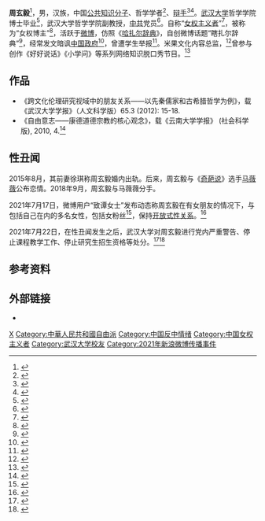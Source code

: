 {{Infobox person
| 姓名 = 周玄毅
| 图像 = 
| 图像说明 = 
| 英文名 = 
| 本名 = 
| 出生日期 = {{birth year and age|1979}}
| 出生地 = 
| 死亡日期 = <!--卒年在前生年在后{{death date and age|}} -->
| 死亡地 = 
| 纪念建筑 = 
| 国籍 = {{PRC}}
| 别名 = 
| 种族 = 汉族
| 职业 = 
| 活跃时期 = 
| 组织 = 
| 机构 = 武汉大学哲学学院
| 研究领域 = 哲学
| 知名作品 = 
| 政党 = {{CPC}}
| 政治运动 = 
| 宗教信仰 = 
| 配偶 = 
| 伴侣 = 
| 子女 = 
| 父母 = 
| 亲属 = 
| 呼号 = 
| 获奖 = <!--  {{Awards|award= |year= |title= }} -->
| 网站 = <!-- {{URL| }} -->
| 签名 = 
| 受影响于 = 
| 影响于 = 
| 死因 = 
| 墓地 = 
| 语言 = 
| 母校 = [[武汉大学|武汉大学]]
}}'''周玄毅'''{{BD|1979年|6月7日}}<ref>{{cite web |title=周玄毅 Xuanyi Zhou |url=https://movie.douban.com/celebrity/1432496/ |website=豆瓣电影}}</ref>，男，汉族，中国[[公共知识分子|公共知识分子]]、哲学学者<ref>{{cite web |title=龍印《成语天下》第二季圆满收官 成语传承再添绚丽一笔 |url=http://fun.youth.cn/gnzx/202012/t20201208_12609049.htm |website=中国青年网}}</ref>、[[辩论|辩手]]<ref>{{cite web |title=武汉大学辩论队下月出战新加坡 |url=https://news.whu.edu.cn/info/1003/23413.htm |website=武汉大学新闻网 |access-date=2021-02-13 |archive-date=2020-06-23 |archive-url=https://web.archive.org/web/20200623160652/https://news.whu.edu.cn/info/1003/23413.htm |dead-url=no }}</ref><ref>{{Cite web|title=“亨达澳洲·华夏杯”国际华语辩论锦标赛在悉尼举行 武汉大学夺冠 |url=http://australia.people.com.cn/n1/2019/1008/c408038-31387459.html|access-date=2021-07-21|work=人民网|archive-date=2021-07-21|archive-url=https://web.archive.org/web/20210721054120/http://australia.people.com.cn/n1/2019/1008/c408038-31387459.html|dead-url=no}}</ref>。[[武汉大学|武汉大学]]哲学学院博士毕业<ref>{{Cite web|title=哲学学院2004级博士研究生名录|url=http://philosophy.whu.edu.cn/info/1255/9280.htm|access-date=2021-12-18|work=武汉大学哲学学院|archive-date=2021-12-18|archive-url=https://web.archive.org/web/20211218095024/http://philosophy.whu.edu.cn/info/1255/9280.htm|dead-url=no}}</ref>，武汉大学哲学学院副教授，[[中共|中共]]党员<ref>{{cite web |title=周玄毅：什么样的流行语更有生命力？ |url=https://hebei.ifeng.com/c/825LUZbyAhj |website=凤凰网 |publisher=新京报 |access-date=2021-02-03 |archive-date=2021-02-07 |archive-url=https://web.archive.org/web/20210207200247/https://hebei.ifeng.com/c/825LUZbyAhj |dead-url=no }}</ref>。自称“[[女权主义者|女权主义者]]”<ref>{{Cite web|title=马薇薇前任周玄毅被曝出轨，与多名女生发生关系，亲密约会照曝光|url=https://3g.163.com/dy/article/GF4QFK6C05418T7D.html|access-date=2021-07-18|date=2021-07-17|last=博士候|work=网易|archive-date=2021-07-18|archive-url=https://web.archive.org/web/20210718074814/https://3g.163.com/dy/article/GF4QFK6C05418T7D.html|dead-url=no}}</ref>，被称为“女权博主”<ref>{{cite web |author1=王青（编） |title=从吴亦凡到周玄毅：被围猎的女性与翻车的男性意见领袖 |url=https://www.bjnews.com.cn/detail/162726814414235.html |website=新京报 |access-date=2021-08-11 |archive-date=2021-07-26 |archive-url=https://web.archive.org/web/20210726035202/https://www.bjnews.com.cn/detail/162726814414235.html |dead-url=no }}</ref>，活跃于[[新浪微博|微博]]，仿照《[[哈扎尔辞典|哈扎尔辞典]]》，自创微博话题“瞎扎尔辞典”<ref>{{Cite web|title=内卷、打工人、凡尔赛：网络流行语还能否勾勒我们的生存？|url=https://xw.qq.com/cmsid/20201214a07cae00?f=newdc|access-date=2021-07-24|author=刘亚光|work=腾讯新闻|publisher=新京报|language=zh-hans|archive-date=2021-07-24|archive-url=https://web.archive.org/web/20210724041149/https://xw.qq.com/cmsid/20201214a07cae00?f=newdc|dead-url=no}}</ref>，经常发文暗讽[[中国政府|中国政府]]<ref>{{Cite web|title=疫情期間「篤灰病毒」同告爆發 社科院教師武漢教授同遭舉報|url=https://www.rfa.org/cantonese/news/sack-02102020081343.html|access-date=2021-07-21|work=Radio Free Asia|language=en|archive-date=2021-07-23|archive-url=https://web.archive.org/web/20210723053429/https://www.rfa.org/cantonese/news/sack-02102020081343.html|dead-url=no}}</ref>，曾遭学生举报<ref>{{Cite news|title=李文亮事件後續：更多「吹哨人」遭中國當局打壓|url=https://www.bbc.com/zhongwen/trad/chinese-news-51463097|newspaper=BBC News 中文|accessdate=2021-07-21|language=zh-hant|archive-date=2021-07-24|archive-url=https://web.archive.org/web/20210724135013/https://www.bbc.com/zhongwen/trad/chinese-news-51463097|dead-url=no}}</ref>。米果文化内容总监，<ref>{{cite web |title=周玄毅 |url=http://philosophy.whu.edu.cn/info/1185/7295.htm |website=武汉大学哲学学院 |access-date=2021-02-03 |archive-date=2020-06-20 |archive-url=https://web.archive.org/web/20200620124719/http://philosophy.whu.edu.cn/info/1185/7295.htm |dead-url=no }}</ref>曾参与创作《好好说话》《小学问》等系列网络知识脱口秀节目。<ref>{{cite web |author1=万建辉 |title=武大辩论“名嘴”周玄毅妙解90后的“人生焦虑” |url=http://www.cjrbapp.cjn.cn/p/17769.html |website=长江日报}}</ref>

== 作品 ==
* 《跨文化伦理研究视域中的朋友关系——以先秦儒家和古希腊哲学为例》，载《武汉大学学报》（人文科学版）65.3 (2012): 15-18.
* 《自由意志——康德道德宗教的核心观念》，载《云南大学学报》 (社会科学版), 2010, 4.<ref>{{cite web |title=自由意志——康德道德宗教的核心观念 |url=https://www.cnki.com.cn/Article/CJFDTotal-YNXS201004012.htm |website=中国知网 |access-date=2021-02-13 |archive-date=2019-05-10 |archive-url=https://web.archive.org/web/20190510190838/http://www.cnki.com.cn/Article/CJFDTOTAL-YNXS201004012.htm |dead-url=no }}</ref>

== 性丑闻 ==
2015年8月，其前妻徐琪称周玄毅婚内出轨。后来，周玄毅与《[[奇葩说|奇葩说]]》选手[[马薇薇|马薇薇]]公布恋情。2018年9月，周玄毅与马薇薇分手。

2021年7月17日，微博用户“致谭女士”发布动态称周玄毅在有女朋友的情况下，与包括自己在内的多名女性，包括女粉丝<ref>{{cite web |title=周玄毅被武汉大学通报处分，此前被曝脚踩三只船，与女粉丝交往 |url=https://k.sina.com.cn/article_7517400647_1c0126e47059016m3j.html |website=新浪网 |access-date=2021-08-07 |archive-date=2021-08-07 |archive-url=https://web.archive.org/web/20210807123752/https://k.sina.com.cn/article_7517400647_1c0126e47059016m3j.html |dead-url=no }}</ref>，保持[[开放式关系|开放式性关系]]。<ref>{{Cite web|title=《奇葩说》辩手周玄毅被指出轨 亲密约会照曝光|url=https://ent.ifeng.com/c/87xPAfBfhWF|access-date=2021-07-18|work=凤凰网|archive-date=2021-07-18|archive-url=https://web.archive.org/web/20210718055945/https://ent.ifeng.com/c/87xPAfBfhWF|dead-url=no}}</ref>

2021年7月22日，在性丑闻发生之后，武汉大学对周玄毅进行党内严重警告、停止课程教学工作、停止研究生招生资格等处分。<ref>{{Cite web|title=情况通报|url=http://jsgzb.whu.edu.cn/index/newDetail.do?newskind_id=fa774cec41974228b6f412015a4652da&newsinfo_id=c859ec830a0949ce94c62a857743408a|access-date=2021-07-22|date=2021-07-22|work=|publisher=[[武汉大学|武汉大学]]党委教师工作部|language=zh|archive-date=2021-07-23|archive-url=https://web.archive.org/web/20210723051421/http://jsgzb.whu.edu.cn/index/newDetail.do?newskind_id=fa774cec41974228b6f412015a4652da&newsinfo_id=c859ec830a0949ce94c62a857743408a|dead-url=no}}</ref><ref>{{Cite web|title=武大教师周玄毅被指私生活混乱 校方停止其教学工作|url=https://news.ifeng.com/c/885XK7bc4Si|access-date=2021-07-22|date=2021-07-22|work=[[凤凰网|凤凰网]]|language=zh|archive-date=2021-07-22|archive-url=https://web.archive.org/web/20210722121011/https://news.ifeng.com/c/885XK7bc4Si|dead-url=no}}</ref>

== 参考资料 ==
{{Reflist}}

== 外部链接 ==
*{{weibo|2501511785}}

{{Authority control}}
{{DEFAULTSORT:Zhou}}
[[Category:周姓|X]]
[[Category:中華人民共和國自由派|Category:中華人民共和國自由派]]

[[Category:中国反中情绪|Category:中国反中情绪]]
[[Category:中国女权主义者|Category:中国女权主义者]]
[[Category:武汉大学校友|Category:武汉大学校友]]
[[Category:2021年新浪微博传播事件|Category:2021年新浪微博传播事件]]